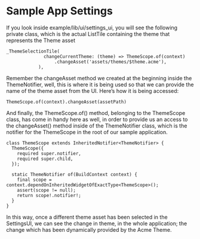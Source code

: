 # Sample App Settings

If you look inside example/lib/ui/settings_ui, you will see the following private class, which is the actual ListTile containing the theme that represents the Theme asset


```
_ThemeSelectionTile(
              changeCurrentTheme: (theme) => ThemeScope.of(context)
                  .changeAsset('assets/themes/$theme.acme'),
            ),
 ```

Remember the changeAsset method we created at the beginning inside the ThemeNotifier, well, this is where it is being used so that we can provide the name of the theme asset from the UI.
Here’s how it is being accessed:

```
ThemeScope.of(context).changeAsset(assetPath)
```

And finally, the ThemeScope.of() method, belonging to the ThemeScope class, has come in handy here as well, in order to provide us an access to the changeAsset() method inside of the ThemeNotifier class, which is the notifier for the ThemeScope in the root of our sample application.

```
class ThemeScope extends InheritedNotifier<ThemeNotifier> {
  ThemeScope({
    required super.notifier,
    required super.child,
  });

  static ThemeNotifier of(BuildContext context) {
    final scope = context.dependOnInheritedWidgetOfExactType<ThemeScope>();
    assert(scope != null);
    return scope!.notifier!;
  }
}
```

In this way, once a different theme asset has been selected in the SettingsUI, we can see the change in theme, in the whole application; the change which has been dynamically provided by the Acme Theme.
